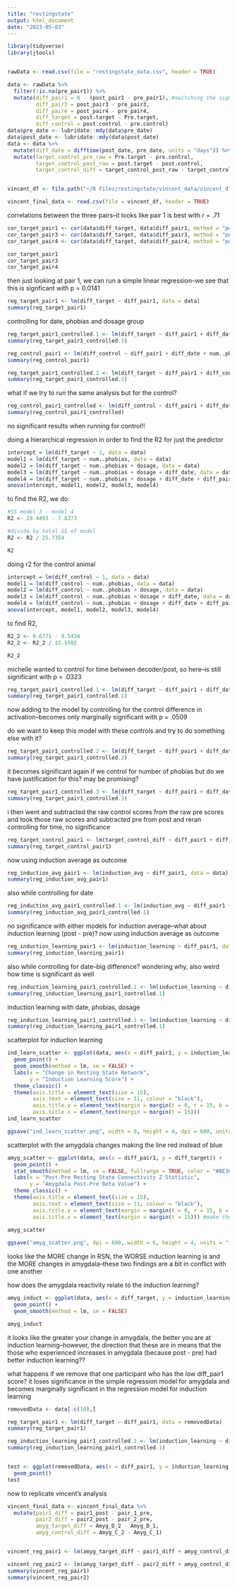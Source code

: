 ```yaml
---
title: "restingstate"
output: html_document
date: "2023-05-03"
---
```



```r
library(tidyverse)
library(jtools)


rawData <- read.csv(file = "restingstate_data.csv", header = TRUE)

data <- rawData %>% 
  filter(!is.na(pre_pair1)) %>%
  mutate(diff_pair1 = 0 - (post_pair1 - pre_pair1), #switching the signs
         diff_pair3 = post_pair3 - pre_pair3,
         diff_pair4 = post_pair4 - pre_pair4,
         diff_target = post.target - Pre.target,
         diff_control = post.control - pre.control)
data$pre_date <- lubridate::mdy(data$pre_date)
data$post_date <- lubridate::mdy(data$post_date)
data <- data %>% 
  mutate(diff_date = difftime(post_date, pre_date, units = "days")) %>%
  mutate(target_control_pre_raw = Pre.target - pre.control,
         target_control_post_raw = post.target - post.control,
         target_control_diff = target_control_post_raw - target_control_pre_raw)


vincent_df <- file.path("~/R Files/restingstate/vincent_data/vincent_df.csv")

vincent_final_data <- read.csv(file = vincent_df, header = TRUE)
```


correlations between the three pairs--it looks like pair 1 is best with r = .71
```r
cor_target_pair1 <- cor(data$diff_target, data$diff_pair1, method = "pearson")
cor_target_pair3 <- cor(data$diff_target, data$diff_pair3, method = "pearson")
cor_target_pair4 <- cor(data$diff_target, data$diff_pair4, method = "pearson")

cor_target_pair1
cor_target_pair3
cor_target_pair4
```

then just looking at pair 1, we can run a simple linear regression--we see that this is signficant with p = 0.0141
```r
reg_target_pair1 <- lm(diff_target ~ diff_pair1, data = data)
summary(reg_target_pair1)
```


controlling for date, phobias and dosage group
```r
reg_target_pair1_controlled.1 <- lm(diff_target ~ diff_pair1 + diff_date + num..phobias + dosage, data = data)
summary(reg_target_pair1_controlled.1)

reg_control_pair1 <- lm(diff_control ~ diff_pair1 + diff_date + num..phobias + dosage, data = data)
summary(reg_control_pair1)

reg_target_pair1_controlled.2 <- lm(diff_target ~ diff_pair1 + diff_control + diff_date + num..phobias + dosage, data = data)
summary(reg_target_pair1_controlled.2)
```

what if we try to run the same analysis but for the control?
```r
reg_control_pair1_controlled <- lm(diff_control ~ diff_pair1 + diff_date + num..phobias + dosage, data = data)
summary(reg_control_pair1_controlled)
```
no significant results when running for control!!

doing a hierarchical regression in order to find the R2 for just the predictor
```r
intercept = lm(diff_target ~ 1, data = data)
model1 = lm(diff_target ~ num..phobias, data = data)
model2 = lm(diff_target ~ num..phobias + dosage, data = data)
model3 = lm(diff_target ~ num..phobias + dosage + diff_date, data = data)
model4 = lm(diff_target ~ num..phobias + dosage + diff_date + diff_pair1, data = data)
anova(intercept, model1, model2, model3, model4)
```
to find the R2, we do:
```r
#SS model 3 - model 4
R2 <- 20.4493 - 7.8373

#divide by total SS of model
R2 <- R2 / 25.7354

R2
```


doing r2 for the control animal
```r
intercept = lm(diff_control ~ 1, data = data)
model1 = lm(diff_control ~ num..phobias, data = data)
model2 = lm(diff_control ~ num..phobias + dosage, data = data)
model3 = lm(diff_control ~ num..phobias + dosage + diff_date, data = data)
model4 = lm(diff_control ~ num..phobias + dosage + diff_date + diff_pair1, data = data)
anova(intercept, model1, model2, model3, model4)
```
to find R2, 
```r
R2_2 <- 9.6771 - 9.5434
R2_2 <- R2_2 / 15.5502

R2_2
```


michelle wanted to control for time between decoder/post, so here--is still significant with p = .0323
```r
reg_target_pair1_controlled.1 <- lm(diff_target ~ diff_pair1 + diff_date, data = data)
summary(reg_target_pair1_controlled.1)
```





now adding to the model by controlling for the control difference in activation--becomes only marginally significant with p = .0509

do we want to keep this model with these controls and try to do something else with it?
```r
reg_target_pair1_controlled.2 <- lm(diff_target ~ diff_pair1 + diff_date + diff_control, data = data)
summary(reg_target_pair1_controlled.2)
```


it becomes significant again if we control for number of phobias but do we have justification for this? may be promising?
```r
reg_target_pair1_controlled.3 <- lm(diff_target ~ diff_pair1 + diff_date + diff_control + num..phobias, data = data)
summary(reg_target_pair1_controlled.3)
```


i then went and subtracted the raw control scores from the raw pre scores and took those raw scores and subtracted pre from post and reran controlling for time, no significance
```r
reg_target_control_pair1 <- lm(target_control_diff ~ diff_pair1 + diff_date, data = data)
summary(reg_target_control_pair1)
```


now using induction average as outcome
```r
reg_induction_avg_pair1 <- lm(induction_avg ~ diff_pair1, data = data)
summary(reg_induction_avg_pair1)
```


also while controlling for date 
```r
reg_induction_avg_pair1_controlled.1 <- lm(induction_avg ~ diff_pair1 + diff_date, data = data)
summary(reg_induction_avg_pair1_controlled.1)
```

no significance with either models for induction average--what about induction learning (post - pre)?
now using induction average as outcome
```r
reg_induction_learning_pair1 <- lm(induction_learning ~ diff_pair1, data = data)
summary(reg_induction_learning_pair1)
```


also while controlling for date--big difference? wondering why, also weird how time is significant as well
```r
reg_induction_learning_pair1_controlled.1 <- lm(induction_learning ~ diff_pair1 + diff_date, data = data)
summary(reg_induction_learning_pair1_controlled.1)
```

induction learning with date, phobias, dosage
```r
reg_induction_learning_pair1_controlled.1 <- lm(induction_learning ~ diff_pair1 + diff_date + num..phobias + dosage, data = data)
summary(reg_induction_learning_pair1_controlled.1)
```




scatterplot for induction learning
```r
ind_learn_scatter <- ggplot(data, aes(x = diff_pair1, y = induction_learning)) +
  geom_point() +
  geom_smooth(method = lm, se = FALSE) +
  labs(x = "Change in Resting State Network",
       y = "Induction Learning Score") +
  theme_classic() +
  theme(axis.title = element_text(size = 15),
        axis.text = element_text(size = 11, colour = "black"),
        axis.title.y = element_text(margin = margin(t = 0, r = 15, b = 0, l = 0)),
        axis.title.x = element_text(margin = margin(t = 15)))
ind_learn_scatter

ggsave("ind_learn_scatter.png", width = 6, height = 4, dpi = 600, units = "in")
```


scatterplot with the amygdala changes
making the line red instead of blue
```r
amyg_scatter <- ggplot(data, aes(x = diff_pair1, y = diff_target)) +
  geom_point() +
  stat_smooth(method = lm, se = FALSE, fullrange = TRUE, color = "#BE3011")+
  labs(x = "Post-Pre Resting State Connectivity Z Statistic",
       y = "Amygdala Post-Pre Beta Value") +
  theme_classic() +
  theme(axis.title = element_text(size = 15),
        axis.text = element_text(size = 11, colour = "black"),
        axis.title.y = element_text(margin = margin(t = 0, r = 15, b = 0, l = 0)),
        axis.title.x = element_text(margin = margin(t = 15))) #make the numbers on axes larger
  
amyg_scatter

ggsave("amyg_scatter.png", dpi = 600, width = 6, height = 4, units = "in")
```


looks like the MORE change in RSN, the WORSE induction learning is and the MORE changes in amygdala--these two findings are a bit in conflict with one another

how does the amygdala reactivity relate to the induction learning?
```r
amyg_induct <- ggplot(data, aes(x = diff_target, y = induction_learning)) +
  geom_point() +
  geom_smooth(method = lm, se = FALSE)

amyg_induct
```
it looks like the greater your change in amygdala, the better you are at induction learning--however, the direction that these are in means that the those who experienced increases in amygdala (because post - pre) had better induction learning??


what happens if we remove that one participant who has the low diff_pair1 score?
it loses significance in the simple regression model for amygdala
and becomes marginally significant in the regression model for induction learning

```r
removedData <- data[-c(10),]

reg_target_pair1 <- lm(diff_target ~ diff_pair1, data = removedData)
summary(reg_target_pair1)

reg_induction_learning_pair1_controlled.1 <- lm(induction_learning ~ diff_pair1 + diff_date + num..phobias + dosage, data = removedData)
summary(reg_induction_learning_pair1_controlled.1)


test <- ggplot(removedData, aes(x = diff_pair1, y = induction_learning)) +
  geom_point()
test
```




now to replicate vincent's analysis
```r
vincent_final_data <- vincent_final_data %>%
  mutate(pair1_diff = pair1_post - pair_1_pre,
         pair2_diff = pair2_post - pair_2_pre,
         amyg_target_diff = Amyg_D_2 - Amyg_D_1,
         amyg_control_diff = Amyg_C_2 - Amyg_C_1)


vincent_reg_pair1 <- lm(amyg_target_diff ~ pair1_diff + amyg_control_diff, data = vincent_final_data)

vincent_reg_pair2 <- lm(amyg_target_diff ~ pair2_diff + amyg_control_diff, data = vincent_final_data)
summary(vincent_reg_pair1)
summary(vincent_reg_pair2)
```
